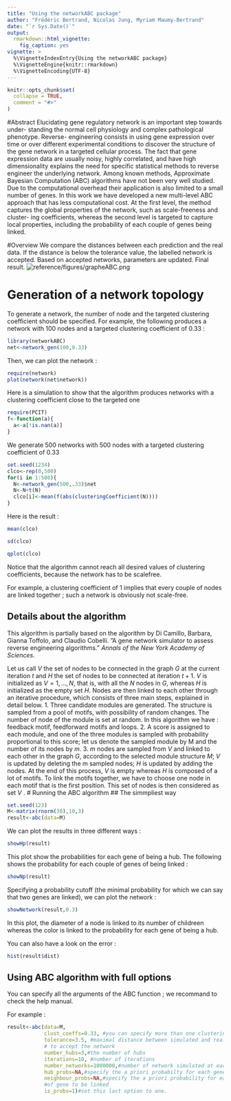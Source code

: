 ```yaml
---
title: "Using the networkABC package"
author: "Frédéric Bertrand, Nicolas Jung, Myriam Maumy-Bertrand"
date: "`r Sys.Date()`"
output: 
  rmarkdown::html_vignette:
    fig_caption: yes
vignette: >
  %\VignetteIndexEntry{Using the networkABC package}
  %\VignetteEngine{knitr::rmarkdown}
  %\VignetteEncoding{UTF-8}
---
```


```r
knitr::opts_chunk$set(
  collapse = TRUE,
  comment = "#>"
)
```

#Abstract
Elucidating gene regulatory network is an important step towards under- standing the normal cell physiology and complex pathological phenotype. Reverse- engineering consists in using gene expression over time or over different experimental conditions to discover the structure of the gene network in a targeted cellular process. The fact that gene expression
data are usually noisy, highly correlated, and have high dimensionality explains the need for specific statistical methods to reverse engineer the underlying network. Among known methods, Approximate Bayesian Computation (ABC) algorithms have not been very well studied. Due to the computational overhead their application is also limited to a small number of
genes. In this work we have developed a new multi-level ABC approach that has less computational cost. At the first level, the method captures the global properties of the network, such as scale-freeness and cluster- ing coefficients, whereas the second level is targeted to capture local properties, including the probability of each couple of genes being linked.

#Overview
We compare the distances between each prediction and the real data. If the distance is below the tolerance value, the labelled network is accepted.
Based on accepted networks, parameters are updated.
Final result.
![reference/figures/grapheABC.png](../man/figures/grapheABC.png)

# Generation of a network topology
To generate a network, the number of node and the targeted clustering coefficient should be specified. For example, the following produces a network with 100 nodes and a targeted clustering coefficient of 0.33 :
```r
library(networkABC)
net<-network_gen(100,0.33)
```

Then, we can plot the network :
```r
require(network)
plot(network(net$network))
```

Here is a simulation to show that the algorithm produces networks with a clustering coefficient close to the targeted one
```r
require(PCIT)
f<-function(a){
  a<-a[!is.nan(a)]
}
```
We generate 500 networks with 500 nodes with a targeted clustering coefficient of 0.33
```r
set.seed(1234)
clco<-rep(0,500)
for(i in 1:500){
  N<-network_gen(500,.33)$net
  N<-N+t(N)
  clco[i]<-mean(f(abs(clusteringCoefficient(N))))
}
```
Here is the result :
```r
mean(clco)
```
```r
sd(clco)
```
```r
qplot(clco)
```

Notice that the algorithm cannot reach all desired values of clustering coefficients, because the network has to be scalefree.

For example, a clustering coefficient of 1 implies that every couple of nodes are linked together ; such a network is obviously not scale-free.

## Details about the algorithm
This algorithm is partially based on the algorithm by Di Camillo, Barbara, Gianna Toffolo, and Claudio Cobelli. ”A gene network simulator to assess reverse engineering algorithms.” *Annals of the New York Academy of Sciences*.

Let us call $V$ the set of nodes to be connected in the graph $G$ at the current iteration $t$ and $H$ the set of nodes to be connected at iteration $t + 1$. $V$ is initialized as $V = {1, ...,N}$, that is, with all the $N$ nodes in $G$, whereas $H$ is initialized
as the empty set $H$. Nodes are then linked to each other through an iterative procedure, which consists of three main steps, explained in detail below.
1. Three candidate modules are generated. The structure is sampled from a pool of motifs, with possibility of random changes. The number of node of the module is set at random. In this algorithm we have : feedback motif, feedforward motifs and loops.
2. A score is assigned to each module, and one of the three modules is sampled with probability proportional to this score; let us denote the sampled module by M and the number of its nodes by $m$.
3. $m$ nodes are sampled from $V$ and linked to each other in the graph $G$, according to the selected module structure $M$; $V$ is updated by deleting the m sampled nodes; $H$ is updated by adding the nodes. At the end of this process, $V$ is empty whereas $H$ is composed of a lot of motifs. To link the motifs together, we have to choose one node in  each motif that is the first position. This set of nodes is then considered as set $V$ .
# Running the ABC algorithm
## The simmpliest way
```r
set.seed(123)
M<-matrix(rnorm(30),10,3)
result<-abc(data=M)
```
We can plot the results in three different ways :
```r
showHp(result)
```
This plot show the probabilities for each gene of being a hub. The following shows the probability for each couple of genes of being linked :
```r
showNp(result)
```
Specifying a probability cutoff (the minimal probability for which we can say that two genes are linked), we can plot the network :
```r
showNetwork(result,0.3)
```
In this plot, the diameter of a node is linked to its number of childreen whereas the color is linked to the probability for each gene of being a hub.

You can also have a look on the error :
```r
hist(result$dist)
```

## Using ABC algorithm with full options
You can specify all the arguments of the ABC function ; we recommand to check the help manual.

For example :
```r
result<-abc(data=M,
            clust_coeffs=0.33, #you can specify more than one clustering coefficient
            tolerance=3.5, #maximal distance between simulated and real data
            # to accept the network
            number_hubs=3,#the number of hubs
            iterations=10, #number of iterations
            number_networks=1000000,#number of network simulated at each iteration
            hub_probs=NA,#specify the a priori probabilty for each gene to be a hub
            neighbour_probs=NA,#specify the a priori probability for each couple
            #of gene to be linked
            is_probs=1)#set this last option to one.
```

